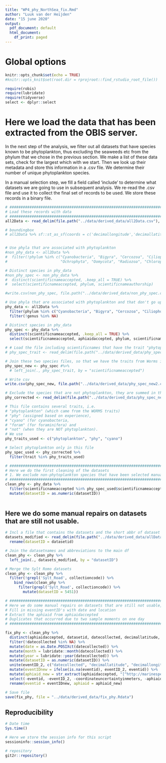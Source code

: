 ```yaml
---
title: "WP4_phy_NorthSea_fix.Rmd"
author: "Luuk van der Heijden"
date: "15 june 2020"
output:
  pdf_document: default
  html_document:
    df_print: paged
---
```


# Global options

```r

knitr::opts_chunk$set(echo = TRUE)
#knitr::opts_knit$set(root.dir = rprojroot::find_rstudio_root_file())

require(robis)
require(lubridate)
require(tidyverse)
select <- dplyr::select
```

# Here we load the data that has been extracted from the OBIS server. 

In the next step of the analysis, we filter out all datasets that have species known to be phytoplankton, thus excluding the seaweeds etc from the phylum that we chose in the previous section. We make a list of these data sets, check for the largest which with we start. Then we look up their metadata and store this information in a .csv file. We determine their number of unique phytoplankton species.

In a manual selection step, we fill a field called 'include' to determine what datasets we are going to use in subsequent analysis. We re-read the .csv file and use it to collect the final set of records to be used. We store these records in a binary file.


```r

# #############################################################################
# Load these records with data
# #############################################################################
all2Data <- read_delim(file.path("../data/derived_data/all2Data.csv"), delim = ";")

# boundingbox
# all2Data %>% sf::st_as_sf(coords = c('decimallongitude','decimallatitude'), crs = 4326) %>% sf::st_bbox()


# Use phyla that are associated with phytoplankton
#non_phy_data <- all2Data %>%
#  filter(!phylum %in% c("Cyanobacteria", "Bigyra", "Cercozoa", "Ciliophora", "Cryptophyta", "Foraminifera", "Haptophyta", "Heliozoa", "Myzozoa",
#                        "Ochrophyta", "Oomycota", "Radiozoa", "Chlorophyta", "Choanozoa", "Euglenozoa", NA))

# Distinct species in phy_data
#non_phy_spec <- non_phy_data %>%
#  distinct(scientificnameaccepted, .keep_all = TRUE) %>%
#  select(scientificnameaccepted, phylum, scientificnameauthorship)

#write.csv(non_phy_spec, file.path("../data/derived_data/non_phy_spec.csv"), row.names = FALSE)

# Use phyla that are associated with phytoplankton and that don't go up to genus / species level
phy_data <- all2Data %>%
  filter(phylum %in% c("Cyanobacteria", "Bigyra", "Cercozoa", "Ciliophora", "Cryptophyta", "Foraminifera", "Haptophyta", "Heliozoa", "Myzozoa", "Ochrophyta", "Oomycota", "Radiozoa", "Chlorophyta", "Choanozoa", "Euglenozoa", NA)) %>%
  filter(!genus %in% NA)  

# Distinct species in phy_data
phy_spec <- phy_data %>%
  distinct(scientificnameaccepted, .keep_all = TRUE) %>%
  select(scientificnameaccepted, aphiaidaccepted, phylum, scientificnameauthorship) 

# # Load the file including scientificnames that have the trait "phytoplankton" assigned
# phy_spec_trait <- read_delim(file.path("../data/derived_data/phy_spec_traits.csv"), delim = ";")

# Join these two species files, so that we have the traits from Worms in our species list
phy_spec_new <- phy_spec #%>%
  # left_join(., phy_spec_trait, by = "scientificnameaccepted")

# Write csv
write.csv(phy_spec_new, file.path("../data/derived_data/phy_spec_new2.csv"), row.names = FALSE)

# Exclude the species that are not phytoplankton, they are summed in this list. This is specific for the North Sea:
phy_corrected <- read_delim(file.path("../data/derived_data/phy_spec_new_corrected.csv"), delim = ";")

# This file contains several traits, i.e. 
# "phytoplankton" (which came from the WORMS traits)
# "phy" (assigned based on experience), 
# "cyano" (for cyanobacteria, 
# "foram" (for foraminifera) and 
# "not" (when they are NOT phytoplankton). 
# We use
phy_traits_used <- c("phytoplankton", "phy", "cyano")

# Select phytoplankton only in this file
phy_spec_used <- phy_corrected %>%
  filter(trait %in% phy_traits_used)

# #############################################################################
# Here we do the first cleaning of the datasets
# 1. We exclude non-phytoplankton species that have been selected manually for our dataset (see file uploaded above)
# #############################################################################
clean_phy <- phy_data %>% 
  filter(scientificnameaccepted %in% phy_spec_used$scientificnameaccepted) %>%   # Exclude non-phytoplankton
  mutate(datasetID = as.numeric(datasetID))
  
```

## Here we do some manual repairs on datasets that are still not usable. 

```r
# Incl a file that contains the datasets and the short abbr of dataset (created manually)
datasets_modified <- read_delim(file.path("../data/derived_data/allDatasets_modified_2020-06-24.csv"), delim = ";") %>%
  rename(datasetID = datasetid)

# Join the datasetnames and abbreviations to the main df
clean_phy <- clean_phy %>%
  left_join(., datasets_modified, by = "datasetID")

# Merge the Sylt Romo datasets
clean_phy <- clean_phy %>%
  filter(!grepl('Sylt_Road', collectioncode)) %>%                                                     # Here we merge and fix the Sylt-Romo datasets
    bind_rows(clean_phy %>%
      filter(grepl('Sylt_Road', collectioncode)) %>%   
        mutate(datasetID = 5451)) 

# #############################################################################
# Here we do some manual repairs on datasets that are still not usable, we fix:
# Fill in missing eventID's with date and location 
# Extract the aphiaid from aphiaidaccepted
# Duplicates that occurred due to two sample moments on one day
# #############################################################################

fix_phy <- clean_phy %>%
  distinct(aphiaidaccepted, datasetid, datecollected, decimallatitude, decimallongitude, .keep_all = TRUE) %>%       # Select distinct objects
  filter(!datecollected %in% NA) %>%                                                                                 # Remove obs. without date (9)
  mutate(date = as.Date.POSIXct(datecollected)) %>%                                                                  # Make sure all dates are in one format
  mutate(month = lubridate::month(datecollected)) %>%                                                                # Create column with months
  mutate(year = lubridate::year(datecollected)) %>%                                                                  # Create column with years
  mutate(datasetID = as.numeric(datasetID)) %>%                                                                      # Make numeric
  unite(eventID_2, c("datecollected", "decimallatitude", "decimallongitude"), sep = "-", remove = FALSE) %>%         # Make eventID were not present
  mutate(eventIDnew = ifelse(is.na(eventid), eventID_2, eventid)) %>%
  mutate(aphiaid_new = str_extract(aphiaidaccepted, "[^http://marinespecies.org/aphia.php?p=taxdetails&id=]+$")) %>% # Remove website from aphiaid
  select(-eventid, -eventID_2, -coordinateuncertaintyinmeters, -aphiaidaccepted, -aphiaid) %>%                       # Remove columns not necessary
  rename(eventid = eventIDnew, aphiaid = aphiaid_new)                                                             # Rename these columns created

# Save file
save(fix_phy, file = "../data/derived_data/fix_phy.Rdata")
```

## Reproducibility

```r
# Date time
Sys.time()

# Here we store the session info for this script
sessioninfo::session_info()

# repository
git2r::repository()
```

